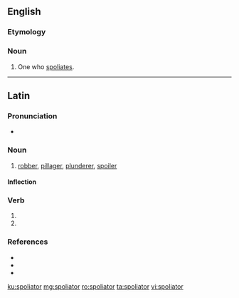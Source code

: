 ==English==

===Etymology===
{{suffix|en|spoliate|or}}

===Noun===
{{en-noun}}

# {{lb|en|obsolete}} One who [[spoliate]]s.

----

==Latin==

===Pronunciation===
* {{la-IPA|spoliātor}}

===Noun===
{{la-noun|spoliātor|spoliātōris|m|third}}

# [[robber]], [[pillager]], [[plunderer]], [[spoiler]]

====Inflection====
{{la-decl-3rd|spoliātor}}

===Verb===
{{la-verb-form|spoliātor}}

# {{inflection of|spoliō||2|s|futr|pasv|impr|lang=la}}
# {{inflection of|spoliō||3|s|futr|pasv|impr|lang=la}}

===References===
* {{R:L&S}}
* {{R:Elementary Lewis}}
* {{R:Gaffiot}}

[[ku:spoliator]]
[[mg:spoliator]]
[[ro:spoliator]]
[[ta:spoliator]]
[[vi:spoliator]]